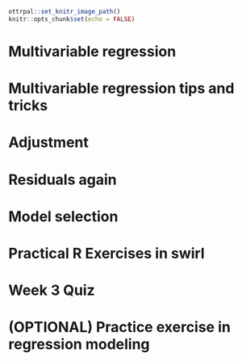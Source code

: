 ```r
ottrpal::set_knitr_image_path()
knitr::opts_chunk$set(echo = FALSE)
```


# Multivariable regression


# Multivariable regression tips and tricks


# Adjustment


# Residuals again



# Model selection


# Practical R Exercises in swirl


# Week 3 Quiz


# (OPTIONAL) Practice exercise in regression modeling


